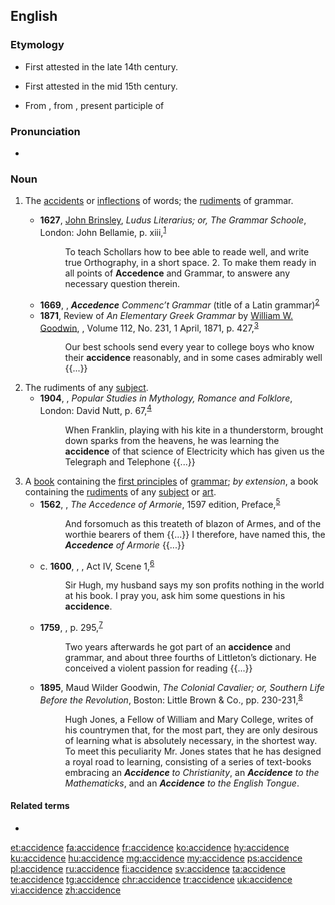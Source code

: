 ==English==

===Etymology===
* First attested in the late 14th century.
* {{sense|grammar}} First attested in the mid 15th century.
* From {{etyl|la|en}} {{m|la|accidentia||accidental matters}}, from {{m|la|accidens}}, present participle of {{m|la|accidere||to happen}}

===Pronunciation===
* {{IPA|/ˈæk.sə.dəns/|/ˈæk.sə.dɛns/|/ˈæk.sə.dənts/|/ˈæk.sə.dɛnts/|lang=en}}

===Noun===
{{en-noun}}

# {{lb|en|grammar}} The [[accident]]s or [[inflections]] of words; the [[rudiments]] of grammar.
#* '''1627''', [[w:John Brinsley the Elder|John Brinsley]], ''Ludus Literarius; or, The Grammar Schoole'', London: John Bellamie, p. xiii,<sup>[https://archive.org/details/ludusliterariuso00brinuoft]</sup>
#*: To teach Schollars how to bee able to reade well, and write true Orthography, in a short space. 2. To make them ready in all points of '''Accedence''' and Grammar, to answere any necessary question therein.
#* '''1669''', {{w|John Milton}}, '''''Accedence''' Commenc’t Grammar'' (title of a Latin grammar)<sup>[http://catalog.hathitrust.org/Record/001019757]</sup>
#* '''1871''', Review of ''An Elementary Greek Grammar'' by [[w:William Watson Goodwin|William W. Goodwin]], ''{{w|North American Review}}'', Volume 112, No. 231, 1 April, 1871, p. 427,<sup>[http://catalog.hathitrust.org/Record/000677725]</sup>
#*: Our best schools send every year to college boys who know their '''accidence''' reasonably, and in some cases admirably well {{...}}
# The rudiments of any [[subject]].
#* '''1904''', {{w|Edwin Sidney Hartland}}, ''Popular Studies in Mythology, Romance and Folklore'', London: David Nutt, p. 67,<sup>[https://archive.org/details/folklorewhatisi00hartgoog]</sup>
#*: When Franklin, playing with his kite in a thunderstorm, brought down sparks from the heavens, he was learning the '''accidence''' of that science of Electricity which has given us the Telegraph and Telephone {{...}}
# A [[book]] containing the [[first principle]]s of [[grammar]]; ''by extension'', a book containing the [[rudiment]]s of any [[subject]] or [[art]].
#* '''1562''', {{w|Gerard Legh}}, ''The Accedence of Armorie'', 1597 edition, Preface,<sup>[https://archive.org/details/accedenceofarmor00legh]</sup>
#*: And forsomuch as this treateth of blazon of Armes, and of the worthie bearers of them {{...}} I therefore, have named this, the '''''Accedence''' of Armorie'' {{...}}
#* c. '''1600''', {{w|William Shakespeare}}, ''{{w|The Merry Wives of Windsor}}'', Act IV, Scene 1,<sup>[http://www.opensourceshakespeare.org/views/plays/play_view.php?WorkID=merrywives&Scope=entire&pleasewait=1&msg=pl]</sup>
#*: Sir Hugh, my husband says my son profits nothing in the world at his book. I pray you, ask him some questions in his '''accidence'''.
#* '''1759''', ''{{w|The Annual Register}}'', p. 295,<sup>[https://catalog.hathitrust.org/Record/008903231]</sup>
#*: Two years afterwards he got part of an '''accidence''' and grammar, and about three fourths of Littleton’s dictionary. He conceived a violent passion for reading {{...}}
#* '''1895''', Maud Wilder Goodwin, ''The Colonial Cavalier; or, Southern Life Before the Revolution'', Boston: Little Brown & Co., pp. 230-231,<sup>[https://archive.org/details/colonialcavalier00good]</sup>
#*: Hugh Jones, a Fellow of William and Mary College, writes of his countrymen that, for the most part, they are only desirous of learning what is absolutely necessary, in the shortest way. To meet this peculiarity Mr. Jones states that he has designed a royal road to learning, consisting of a series of text-books embracing an '''''Accidence''' to Christianity'', an '''''Accidence''' to the Mathematicks'', and an '''''Accidence''' to the English Tongue''.

====Related terms====
* {{l|en|accident}}

{{Webster 1913}}

[[et:accidence]]
[[fa:accidence]]
[[fr:accidence]]
[[ko:accidence]]
[[hy:accidence]]
[[ku:accidence]]
[[hu:accidence]]
[[mg:accidence]]
[[my:accidence]]
[[ps:accidence]]
[[pl:accidence]]
[[ru:accidence]]
[[fi:accidence]]
[[sv:accidence]]
[[ta:accidence]]
[[te:accidence]]
[[tg:accidence]]
[[chr:accidence]]
[[tr:accidence]]
[[uk:accidence]]
[[vi:accidence]]
[[zh:accidence]]